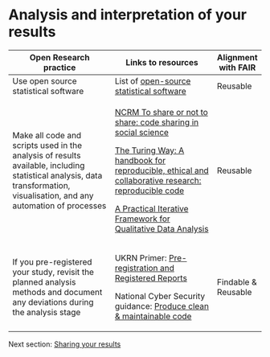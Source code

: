 # Analysis and interpretation of your results {#sec-analysing}

+--------------------------------------------------------------------------------------------------------------------------------------------------------------------------+----------------------------------------------------------------------------------------------------------------------------------------------------------------------------+---------------------+
| Open Research practice                                                                                                                                                   | Links to resources                                                                                                                                                         | Alignment with FAIR |
+==========================================================================================================================================================================+============================================================================================================================================================================+=====================+
| Use open source statistical software                                                                                                                                     | List of [open-source statistical software](https://en.wikipedia.org/wiki/List_of_statistical_software#Open-source)                                                         | Reusable            |
+--------------------------------------------------------------------------------------------------------------------------------------------------------------------------+----------------------------------------------------------------------------------------------------------------------------------------------------------------------------+---------------------+
| Make all code and scripts used in the analysis of results available, including statistical analysis, data transformation, visualisation, and any automation of processes | [NCRM To share or not to share: code sharing in social science](https://www.ncrm.ac.uk/news/show.php?article=5705)                                                         | Reusable            |
|                                                                                                                                                                          |                                                                                                                                                                            |                     |
|                                                                                                                                                                          | [The Turing Way: A handbook for reproducible, ethical and collaborative research: reproducible code](https://book.the-turing-way.org/reproducible-research/code-reuse)     |                     |
|                                                                                                                                                                          |                                                                                                                                                                            |                     |
|                                                                                                                                                                          | [A Practical Iterative Framework for Qualitative Data Analysis](https://doi.org/10.1177/160940690900800107)                                                                |                     |
+--------------------------------------------------------------------------------------------------------------------------------------------------------------------------+----------------------------------------------------------------------------------------------------------------------------------------------------------------------------+---------------------+
| If you pre-registered your study, revisit the planned analysis methods and document any deviations during the analysis stage                                             | UKRN Primer: [Pre-registration and Registered Reports](https://osf.io/8v2n7)                                                                                               | Findable & Reusable |
|                                                                                                                                                                          |                                                                                                                                                                            |                     |
|                                                                                                                                                                          | National Cyber Security guidance: [Produce clean & maintainable code](https://www.ncsc.gov.uk/collection/developers-collection/principles/produce-clean-maintainable-code) |                     |
+--------------------------------------------------------------------------------------------------------------------------------------------------------------------------+----------------------------------------------------------------------------------------------------------------------------------------------------------------------------+---------------------+

Next section: [Sharing your results](Sharing.qmd#sec-sharing)
